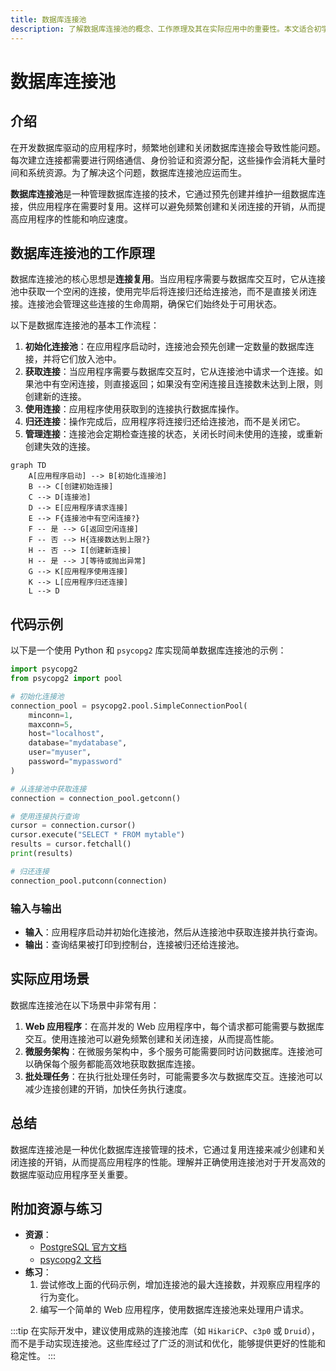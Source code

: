 ```yaml
---
title: 数据库连接池
description: 了解数据库连接池的概念、工作原理及其在实际应用中的重要性。本文适合初学者，包含代码示例和实际案例。
---
```


# 数据库连接池

## 介绍

在开发数据库驱动的应用程序时，频繁地创建和关闭数据库连接会导致性能问题。每次建立连接都需要进行网络通信、身份验证和资源分配，这些操作会消耗大量时间和系统资源。为了解决这个问题，数据库连接池应运而生。

**数据库连接池**是一种管理数据库连接的技术，它通过预先创建并维护一组数据库连接，供应用程序在需要时复用。这样可以避免频繁创建和关闭连接的开销，从而提高应用程序的性能和响应速度。

## 数据库连接池的工作原理

数据库连接池的核心思想是**连接复用**。当应用程序需要与数据库交互时，它从连接池中获取一个空闲的连接，使用完毕后将连接归还给连接池，而不是直接关闭连接。连接池会管理这些连接的生命周期，确保它们始终处于可用状态。

以下是数据库连接池的基本工作流程：

1. **初始化连接池**：在应用程序启动时，连接池会预先创建一定数量的数据库连接，并将它们放入池中。
2. **获取连接**：当应用程序需要与数据库交互时，它从连接池中请求一个连接。如果池中有空闲连接，则直接返回；如果没有空闲连接且连接数未达到上限，则创建新的连接。
3. **使用连接**：应用程序使用获取到的连接执行数据库操作。
4. **归还连接**：操作完成后，应用程序将连接归还给连接池，而不是关闭它。
5. **管理连接**：连接池会定期检查连接的状态，关闭长时间未使用的连接，或重新创建失效的连接。

```mermaid
graph TD
    A[应用程序启动] --> B[初始化连接池]
    B --> C[创建初始连接]
    C --> D[连接池]
    D --> E[应用程序请求连接]
    E --> F{连接池中有空闲连接?}
    F -- 是 --> G[返回空闲连接]
    F -- 否 --> H{连接数达到上限?}
    H -- 否 --> I[创建新连接]
    H -- 是 --> J[等待或抛出异常]
    G --> K[应用程序使用连接]
    K --> L[应用程序归还连接]
    L --> D
```

## 代码示例

以下是一个使用 Python 和 `psycopg2` 库实现简单数据库连接池的示例：

```python
import psycopg2
from psycopg2 import pool

# 初始化连接池
connection_pool = psycopg2.pool.SimpleConnectionPool(
    minconn=1,
    maxconn=5,
    host="localhost",
    database="mydatabase",
    user="myuser",
    password="mypassword"
)

# 从连接池中获取连接
connection = connection_pool.getconn()

# 使用连接执行查询
cursor = connection.cursor()
cursor.execute("SELECT * FROM mytable")
results = cursor.fetchall()
print(results)

# 归还连接
connection_pool.putconn(connection)
```

### 输入与输出

- **输入**：应用程序启动并初始化连接池，然后从连接池中获取连接并执行查询。
- **输出**：查询结果被打印到控制台，连接被归还给连接池。

## 实际应用场景

数据库连接池在以下场景中非常有用：

1. **Web 应用程序**：在高并发的 Web 应用程序中，每个请求都可能需要与数据库交互。使用连接池可以避免频繁创建和关闭连接，从而提高性能。
2. **微服务架构**：在微服务架构中，多个服务可能需要同时访问数据库。连接池可以确保每个服务都能高效地获取数据库连接。
3. **批处理任务**：在执行批处理任务时，可能需要多次与数据库交互。连接池可以减少连接创建的开销，加快任务执行速度。

## 总结

数据库连接池是一种优化数据库连接管理的技术，它通过复用连接来减少创建和关闭连接的开销，从而提高应用程序的性能。理解并正确使用连接池对于开发高效的数据库驱动应用程序至关重要。

## 附加资源与练习

- **资源**：
  - [PostgreSQL 官方文档](https://www.postgresql.org/docs/)
  - [psycopg2 文档](https://www.psycopg.org/docs/)
- **练习**：
  1. 尝试修改上面的代码示例，增加连接池的最大连接数，并观察应用程序的行为变化。
  2. 编写一个简单的 Web 应用程序，使用数据库连接池来处理用户请求。

:::tip
在实际开发中，建议使用成熟的连接池库（如 `HikariCP`、`c3p0` 或 `Druid`），而不是手动实现连接池。这些库经过了广泛的测试和优化，能够提供更好的性能和稳定性。
:::
